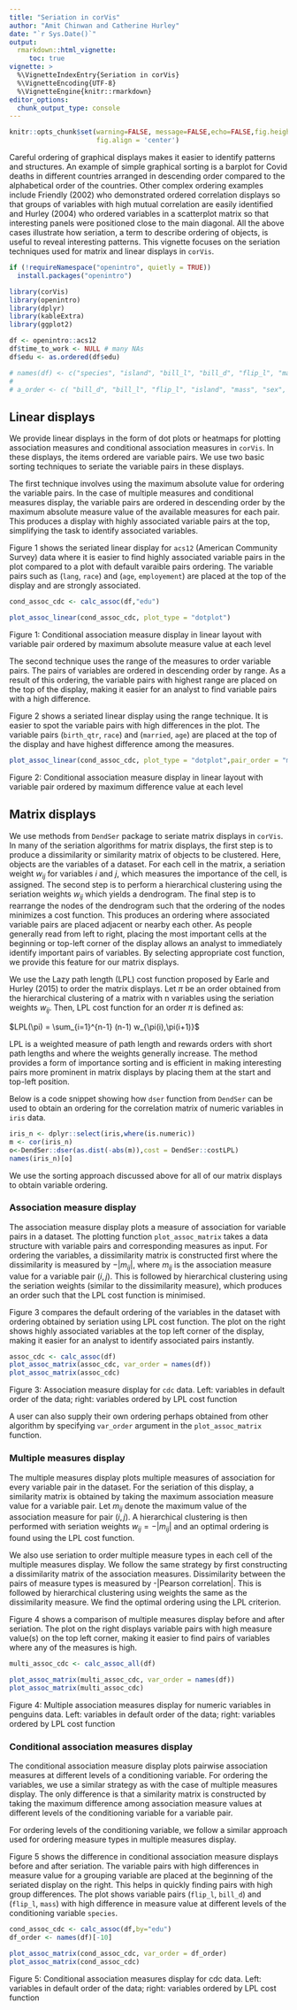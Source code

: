 ```yaml
---
title: "Seriation in corVis"
author: "Amit Chinwan and Catherine Hurley"
date: "`r Sys.Date()`"
output:
  rmarkdown::html_vignette:
     toc: true
vignette: >
  %\VignetteIndexEntry{Seriation in corVis}
  %\VignetteEncoding{UTF-8}
  %\VignetteEngine{knitr::rmarkdown}
editor_options: 
  chunk_output_type: console
---
```


```r
knitr::opts_chunk$set(warning=FALSE, message=FALSE,echo=FALSE,fig.height = 5, fig.width = 5,
                      fig.align = 'center')
```

Careful ordering of graphical displays makes it easier to identify patterns and structures. An example of simple graphical sorting is a barplot for Covid deaths in different countries arranged in descending order compared to the alphabetical order of the countries. Other complex ordering examples include Friendly (2002) who demonstrated ordered correlation displays so that groups of variables with high mutual correlation are easily identified and Hurley (2004) who ordered variables in a scatterplot matrix so that interesting panels were positioned close to the main diagonal. All the above cases illustrate how seriation, a term to describe ordering of objects, is useful to reveal interesting patterns. This vignette focuses on the seriation techniques used for matrix and linear displays in `corVis`.


```r
if (!requireNamespace("openintro", quietly = TRUE))
  install.packages("openintro")

library(corVis)
library(openintro)
library(dplyr)
library(kableExtra)
library(ggplot2)

df <- openintro::acs12
df$time_to_work <- NULL # many NAs
df$edu <- as.ordered(df$edu)

# names(df) <- c("species", "island", "bill_l", "bill_d", "flip_l", "mass", "sex", "year")
# 
# a_order <- c( "bill_d", "bill_l", "flip_l", "island", "mass", "sex", "species", "year")
```

## Linear displays

We provide linear displays in the form of dot plots or heatmaps for plotting association measures and conditional association measures in `corVis`. In these displays, the items ordered are variable pairs. We use two basic sorting techniques to seriate the variable pairs in these displays.

The first technique involves using the maximum absolute value for ordering the variable pairs. In the case of multiple measures and conditional measures display, the variable pairs are ordered in descending order by the maximum absolute measure value of the available measures for each pair. This produces a display with highly associated variable pairs at the top, simplifying the task to identify associated variables.

Figure 1 shows the seriated linear display for `acs12` (American Community Survey) data where it is easier to find highly associated variable pairs in the plot compared to a plot with default varaible pairs ordering. The variable pairs such as (`lang`, `race`) and (`age`, `employement`) are placed at the top of the display and are strongly associated.

```r
cond_assoc_cdc <- calc_assoc(df,"edu")

plot_assoc_linear(cond_assoc_cdc, plot_type = "dotplot")
```

Figure 1: Conditional association measure display in linear layout with variable pair ordered by maximum absolute measure value at each level


The second technique uses the range of the measures to order variable pairs. The pairs of variables are ordered in descending order by range. As a result of this ordering, the variable pairs with highest range are placed on the top of the display, making it easier for an analyst to find variable pairs with a high difference.

Figure 2 shows a seriated linear display using the range technique. It is easier to spot the variable pairs with high differences in the plot. The variable pairs (`birth_qtr`, `race`) and (`married`, `age`) are placed at the top of the display and have highest difference among the measures.
```r
plot_assoc_linear(cond_assoc_cdc, plot_type = "dotplot",pair_order = "max_diff")
```

Figure 2: Conditional association measure display in linear layout with variable pair ordered by maximum difference value at each level




## Matrix displays

We use methods from `DendSer` package to seriate matrix displays in `corVis`. In many of the seriation algorithms for matrix displays, the first step is to produce a dissimilarity or similarity matrix of objects to be clustered. Here, objects are the variables of a dataset. For each cell in the matrix, a seriation weight $w_{ij}$ for variables $i$ and $j$, which measures the importance of the cell, is assigned. The second step is to perform a hierarchical clustering using the seriation weights $w_{ij}$ which yields a dendrogram. The final step is to rearrange the nodes of the dendrogram such that the ordering of the nodes minimizes a cost function. This produces an ordering where associated variable pairs are placed adjacent or nearby each other. As people generally read from left to right, placing the most important cells at the beginning or top-left corner of the display allows an analyst to immediately identify important pairs of variables. By selecting appropriate cost function, we provide this feature for our matrix displays.

We use the Lazy path length (LPL) cost function proposed by Earle and Hurley (2015) to order the matrix displays. Let $\pi$ be an order obtained from the hierarchical clustering of a matrix with n variables using the seriation weights $w_{ij}$. Then, LPL cost function for an order $\pi$ is defined as:

$LPL(\pi) = \sum_{i=1}^{n-1} (n-1) w_{\pi(i),\pi(i+1)}$

LPL is a weighted measure of path length and rewards orders with short path lengths and where the weights generally increase. The method provides a form of importance sorting and is efficient in making interesting pairs more prominent in matrix displays by placing them at the start and top-left position.

Below is a code snippet showing how `dser` function from `DendSer` can be used to obtain an ordering for the correlation matrix of numeric variables in `iris`  data.

```r
iris_n <- dplyr::select(iris,where(is.numeric))
m <- cor(iris_n)
o<-DendSer::dser(as.dist(-abs(m)),cost = DendSer::costLPL)
names(iris_n)[o]
```


<!-- We use seriation algorithm from Earle and Hurley (2015) to achieve this for our displays. The first step is to perform hierarchical clustering of a dissimilarity matrix (either for association measure display, multiple measures display or conditional measure display). This yields a dendrogram with an ordering where highly similar variables, depending on the display, are nearby. When used in a matrix display, this ordering brings similar variables close to the diagonal. In order to put these variables on the top-left corner we need an additional sorting step. This step uses seriation weights $w_{ij}$, where $w_{ij}$ measures the importance of comparison for variables $(i,j)$ and a cost function, where the main goal is to find a dendrogram ordering which minimizes the cost function. The cost function we use in _corVis_ is lazy path length (LPL) which is a variant of travelling salesman problem and rewards a short path with increasing weights.  -->

We use the sorting approach discussed above for all of our matrix displays to obtain variable ordering.

### Association measure display

The association measure display plots a measure of association for variable pairs in a dataset. The plotting function `plot_assoc_matrix` takes a data structure with variable pairs and corresponding measures as input. For ordering the variables, a dissimilarity matrix is constructed first where the dissimilarity is measured by $-|m_{ij}|$, where $m_{ij}$ is the association measure value for a variable pair $(i,j)$. This is followed by hierarchical clustering using the seriation weights (similar to the dissimilarity measure), which produces an order such that the LPL cost function is minimised.  

Figure 3 compares the default ordering of the variables in the dataset with ordering obtained by seriation using LPL cost function. The plot on the right shows highly associated variables at the top left corner of the display, making it easier for an analyst to identify associated pairs instantly.

```r
assoc_cdc <- calc_assoc(df)
plot_assoc_matrix(assoc_cdc, var_order = names(df))
plot_assoc_matrix(assoc_cdc)
```

Figure 3: Association measure display for `cdc` data. Left: variables in default order of the data; right: variables ordered by LPL cost function

A user can also supply their own ordering perhaps obtained from other algorithm by specifying `var_order` argument in the `plot_assoc_matrix` function.

### Multiple measures display

The multiple measures display plots multiple measures of association for every variable pair in the dataset. For the seriation of this display, a similarity matrix is obtained by taking the maximum association measure value for a variable pair. Let $m_{ij}$ denote the maximum value of the association measure for pair $(i,j)$. A hierarchical clustering is then performed with seriation weights $w_{ij} = - |m_{ij}|$ and an optimal ordering is found using the LPL cost function. 

We also use seriation to order multiple measure types in each cell of the multiple measures display. We follow the same strategy by first constructing a dissimilarity matrix of the association measures. Dissimilarity between the pairs of measure types is measured by -|Pearson correlation|. This is followed by hierarchical clustering using weights the same as the dissimilarity measure. We find the optimal ordering using the LPL criterion. 

Figure 4 shows a comparison of multiple measures display before and after seriation. The plot on the right displays variable pairs with high measure value(s) on the top left corner, making it easier to find pairs of variables where any of the measures is high.

```r

multi_assoc_cdc <- calc_assoc_all(df)

plot_assoc_matrix(multi_assoc_cdc, var_order = names(df))
plot_assoc_matrix(multi_assoc_cdc)
```

Figure 4: Multiple association measures display for numeric variables in penguins data. Left: variables in default order of the data; right: variables ordered by LPL cost function


### Conditional association measures display

The conditional association measure display plots pairwise association measures at different levels of a conditioning variable. For ordering the variables, we use a similar strategy as with the case of multiple measures display. The only difference is that a similarity matrix is constructed by taking the maximum difference among association measure values at different levels of the conditioning variable for a variable pair.

For ordering levels of the conditioning variable, we follow a similar approach used for ordering measure types in multiple measures display. 

Figure 5 shows the difference in conditional association measure displays before and after seriation. The variable pairs with high differences in measure value for a grouping variable are placed at the beginning of the seriated display on the right. This helps in quickly finding pairs with high group differences. The plot shows variable pairs (`flip_l`, `bill_d`) and (`flip_l`, `mass`) with high difference in measure value at different levels of the conditioning variable `species`.
```r
cond_assoc_cdc <- calc_assoc(df,by="edu")
df_order <- names(df)[-10]

plot_assoc_matrix(cond_assoc_cdc, var_order = df_order)
plot_assoc_matrix(cond_assoc_cdc)
```

Figure 5: Conditional association measures display for cdc data. Left: variables in default order of the data; right: variables ordered by LPL cost function


